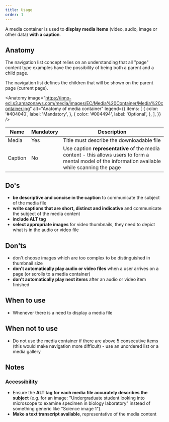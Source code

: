 ```yaml
---
title: Usage
order: 1
---
```



<Paragraph size="lead">
  A media container is used to <strong>display media items</strong> (video,
  audio, image or other data) <strong>with a caption</strong>.
</Paragraph>

## Anatomy

The navigation list concept relies on an understanding that all "page" content type examples have the possibility of being both a parent and a child page.

The navigation list defines the children that will be shown on the parent page (current page).

<Anatomy
  image="https://inno-ecl.s3.amazonaws.com/media/images/EC/Media%20Container/Media%20container.jpg"
  alt="Anatomy of media container"
  legend={{
    items: [
      {
        color: '#404040',
        label: 'Mandatory',
      },
      {
        color: '#004494',
        label: 'Optional',
      },
    ],
  }}
/>

| Name    | Mandatory | Description                                                                                                                                         |
| ------- | --------- | --------------------------------------------------------------------------------------------------------------------------------------------------- |
| Media   | Yes       | Title must describe the downloadable file                                                                                                           |
| Caption | No        | Use caption **representative** of the media content - this allows users to form a mental model of the information available while scanning the page |

## Do's

- **be descriptive and concise in the caption** to communicate the subject of the media file
- **write captions that are short, distinct and indicative** and communicate the subject of the media content
- **include ALT tag**
- **select appropriate images** for video thumbnails, they need to depict what is in the audio or video file

## Don'ts

- don't choose images which are too complex to be distinguished in thumbnail size
- **don't automatically play audio or video files** when a user arrives on a page (or scrolls to a media container)
- **don't automatically play next items** after an audio or video item finished

## When to use

- Whenever there is a need to display a media file

## When not to use

- Do not use the media container if there are above 5 consecutive items (this would make navigation more difficult) - use an <Link to="/eu/components/list/usage/">unordered list</Link> or a <Link to="/eu/components/media/gallery/usage/">media gallery</Link>

## Notes

### Accessibility

- Ensure the **ALT tag for each media file accurately describes the subject** (e.g. for an image: "Undergraduate student looking into microscope to examine specimen in biology laboratory" instead of something generic like "Science image 1").
- **Make a text transcript available**, representative of the media content
